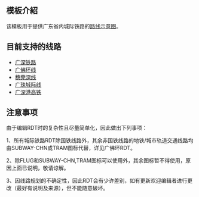 <includeonly><!-- 在這裡加入模板的保護標識 --></includeonly><noinclude>{{Documentation subpage}}</noinclude>
<!-- 在本行下編輯模板說明 -->
== 模板介紹 ==
该模板用于提供广东省内城际铁路的[[WP:铁路系统标示|路线示意图]]。
== 目前支持的线路 ==
* [[Template:广深铁路RDT|广深铁路]]
* [[Template:广佛环城轨RDT|广佛环线]]
* [[Template:穗莞深城轨RDT|穗莞深线]]
* [[Template:广珠城轨RDT|广珠城际线]]
* [[Template:广东铁路RDT/广深港高铁|广深港高铁]]

== 注意事项 ==
由于编辑RDT时的复杂性且尽量简单化，因此做出下列事项：

1、所有城际铁路RDT除国铁线路外，其余非国铁线路的地铁/城市轨道交通线路均由SUBWAY-CHN或TRAM图标代替，详见广佛环RDT。

2、除FLUG和SUBWAY-CHN,TRAM图标可以使用外，其余图标暂不得使用，原因上面已说明，敬请谅解。

3、因线路规划的不确定性，因此RDT会有少许差别，如有更新欢迎编辑者进行更改（最好有说明及来源），但不能随意破坏。

<includeonly>
<!-- 本行下加入模板的分類 -->

</includeonly>